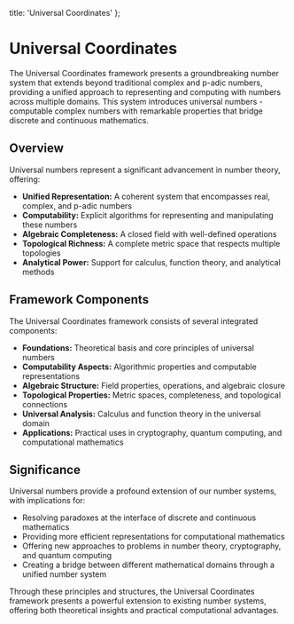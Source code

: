   title: 'Universal Coordinates'
};

# Universal Coordinates

The Universal Coordinates framework presents a groundbreaking number system that extends beyond traditional complex and p-adic numbers, providing a unified approach to representing and computing with numbers across multiple domains. This system introduces universal numbers - computable complex numbers with remarkable properties that bridge discrete and continuous mathematics.

## Overview

Universal numbers represent a significant advancement in number theory, offering:

- **Unified Representation:** A coherent system that encompasses real, complex, and p-adic numbers
- **Computability:** Explicit algorithms for representing and manipulating these numbers
- **Algebraic Completeness:** A closed field with well-defined operations
- **Topological Richness:** A complete metric space that respects multiple topologies
- **Analytical Power:** Support for calculus, function theory, and analytical methods

## Framework Components

The Universal Coordinates framework consists of several integrated components:

- **Foundations:** Theoretical basis and core principles of universal numbers
- **Computability Aspects:** Algorithmic properties and computable representations
- **Algebraic Structure:** Field properties, operations, and algebraic closure
- **Topological Properties:** Metric spaces, completeness, and topological connections
- **Universal Analysis:** Calculus and function theory in the universal domain
- **Applications:** Practical uses in cryptography, quantum computing, and computational mathematics

## Significance

Universal numbers provide a profound extension of our number systems, with implications for:

- Resolving paradoxes at the interface of discrete and continuous mathematics
- Providing more efficient representations for computational mathematics
- Offering new approaches to problems in number theory, cryptography, and quantum computing
- Creating a bridge between different mathematical domains through a unified number system

Through these principles and structures, the Universal Coordinates framework presents a powerful extension to existing number systems, offering both theoretical insights and practical computational advantages.